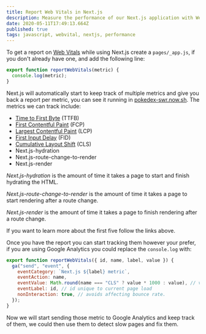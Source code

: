```yaml
---
title: Report Web Vitals in Next.js
description: Measure the performance of our Next.js application with Web Vitals
date: 2020-05-11T17:49:13.664Z
published: true
tags: javascript, webvital, nextjs, performance
---
```


To get a report on [Web Vitals](https://web.dev/vitals/) while using Next.js create a `pages/_app.js`, if you don't already have one, and add the following line:

```ts
export function reportWebVitals(metric) {
  console.log(metric);
}
```

Next.js will automatically start to keep track of multiple metrics and give you back a report per metric, you can see it running in [pokedex-swr.now.sh](https://pokedex-swr.now.sh). The metrics we can track include:

- [Time to First Byte](https://developer.mozilla.org/en-US/docs/Glossary/Time_to_first_byte) (TTFB)
- [First Contentful Paint](https://developer.mozilla.org/en-US/docs/Glossary/First_contentful_paint) (FCP)
- [Largest Contentful Paint](https://web.dev/lcp/) (LCP)
- [First Input Delay](https://web.dev/fid/) (FID)
- [Cumulative Layout Shift](https://web.dev/cls/) (CLS)
- Next.js-hydration
- Next.js-route-change-to-render
- Next.js-render

_Next.js-hydration_ is the amount of time it takes a page to start and finish hydrating the HTML.

_Next.js-route-change-to-render_ is the amount of time it takes a page to start rendering after a route change.

_Next.js-render_ is the amount of time it takes a page to finish rendering after a route change.

If you want to learn more about the first five follow the links above.

Once you have the report you can start tracking them however your prefer, if you are using Google Analytics you could replace the `console.log` with:

```js
export function reportWebVitals({ id, name, label, value }) {
  ga("send", "event", {
    eventCategory: `Next.js ${label} metric`,
    eventAction: name,
    eventValue: Math.round(name === "CLS" ? value * 1000 : value), // values must be integers
    eventLabel: id, // id unique to current page load
    nonInteraction: true, // avoids affecting bounce rate.
  });
}
```

Now we will start sending those metric to Google Analytics and keep track of them, we could then use them to detect slow pages and fix them.
